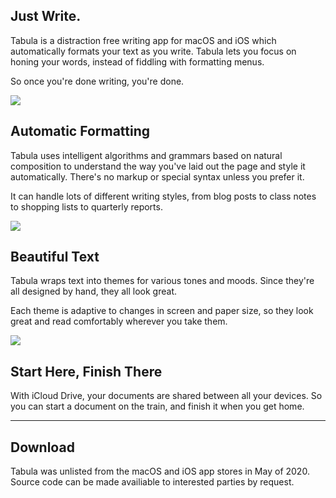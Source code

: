 

<TabulaBanner />

## Just Write.

Tabula is a distraction free writing app for macOS and iOS which automatically
formats your text as you write. Tabula lets you focus on honing your words,
instead of fiddling with formatting menus.

So once you're done writing, you're done.

<FullWidth>
  <Image
    src="/images/tabula/DemoInterpret.png"
    width={1362 * 0.6}
    height={701 * 0.6}
  />
</FullWidth>

## Automatic Formatting

Tabula uses intelligent algorithms and grammars based on natural composition to understand the way you've
laid out the page and style it automatically. There's no markup or special syntax unless you prefer it.

It can handle lots of different writing styles, from blog posts to class notes
to shopping lists to quarterly reports.

<FullWidth>
  <Image
    src="/images/tabula/NightMode.png"
    width={853 * 0.8}
    height={620 * 0.8}
  />
</FullWidth>

## Beautiful Text

Tabula wraps text into themes for various tones and moods.
Since they're all designed by hand, they all look great.

Each theme is adaptive to changes in screen and paper size, so they look great and read
comfortably wherever you take them.

<FullWidth>
  <Image
    src="/images/tabula/iCloud.png"
    width={2048 * 0.4}
    height={1056 * 0.4}
  />
</FullWidth>

## Start Here, Finish There

With iCloud Drive, your documents are shared between all your devices.
So you can start a document on the train, and finish it when you get home.

---

## Download

Tabula was unlisted from the macOS and iOS app stores in May of 2020.
Source code can be made availiable to interested parties by request.
